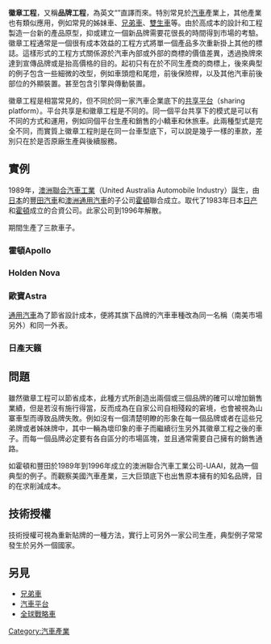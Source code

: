 {{Multiple image | align = center  | direction = horizontal
| image1 = Opel Insignia Grand Sport 1.6 Diesel Business Innovation (B) – Frontansicht, 5. Mai 2017, Düsseldorf.jpg
| caption1 =[[歐寶|歐寶]]Insignia（歐洲市場）
| width1 = 260
| image2 = 2018 Vauxhall Insignia SRi NAV Turbo 1.5 Front.jpg
| caption2 =[[佛賀|佛賀]]Insignia（英國市場）
| width2 = 260
| image3 = 2018 Buick Regal Sportback Preferred II FWD, Ebony Twilight Metallic, front right.jpg
| caption3 =[[別克|別克]]Regal（北美市場）
| width3 = 260
| image4 = 2018 Holden Commodore (ZB MY18) LT sedan (2018-08-06) 01.jpg
| width4 = 260
| caption4 = [[霍頓|霍頓]]Commodore（澳洲市場）
}}
'''徽章工程'''，又稱'''品牌工程'''，為英文“{{lang|en|badge engineering}}”直譯而來。特別常見於[[汽車|汽車]]產業上，其他產業也有類似應用，例如常見的姊妹車、[[兄弟車|兄弟車]]、[[雙生車|雙生車]]等。由於高成本的設計和工程製造一台新的產品原型，抑或建立一個新品牌需要花很長的時間得到市場的考驗。徽章工程通常是一個很有成本效益的工程方式將單一個產品多次重新掛上其他的標誌。這樣形式的工程方式關係源於汽車內部或外部的商標的價值差異，透過換牌來達到宣傳品牌或是抬高價格的目的。起初只有在於不同生產商的商標上，後來典型的例子包含一些細微的改型，例如車頭燈和尾燈，前後保險桿，以及其他汽車前後部位的外顯裝置。甚至包含引擎與傳動裝置。

徽章工程是相當常見的，但不同於同一家汽車企業底下的[[共享平台|共享平台]]（sharing platform）。平台共享是和徽章工程是不同的。同一個平台共享下的模式是可以有不同的方式和運用，例如同個平台生產和銷售的小轎車和休旅車。此兩種型式是完全不同，而實質上徽章工程則是在同一台車型底下，可以說是幾乎一樣的車款，差別只在於是否原廠生產與後續服務。
{{Clearleft}}

==實例==
1989年，[[澳洲聯合汽車工業|澳洲聯合汽車工業]]（United Australia Automobile Industry）誕生，由[[日本|日本]]的[[豐田汽車|豐田汽車]]和[[澳洲通用汽車|澳洲通用汽車]]的子公司[[霍頓|霍頓]]聯合成立。取代了1983年日本[[日产|日产]]和[[霍頓|霍頓]]成立的合資公司。此家公司到1996年解散。

期間生產了三款車子。

===霍頓Apollo===
 
{{Multiple image | align = left | direction = horizontal
| image1 = 1991-1992 Holden Apollo (JL) SLX sedan (2008-12-28) 01.jpg
| caption1 = 1993–1995 Holden Apollo (JK) SLX轎車，以[[豐田Camry|豐田Camry]]（V20）為基礎。
| width1 = 200
| image2 = 1995 Holden Apollo (JM) SLX sedan (2016-01-04) 01.jpg
| caption2 = 1993–1995 Holden Apollo (JM) SLX轎車，以[[豐田Camry|豐田Camry]]（XV10）為基礎。
| width2 = 200
| image3 = 1995 Holden Apollo (JP) SLX sedan (2015-07-09) 01.jpg
| caption3 = 1993–1995 Holden Apollo (JP) SLX轎車，以[[豐田Camry|豐田Camry]]（XV10）為基礎。
| width3 = 200
}}
{{Clearleft}}

===Holden Nova===

{{Multiple image | align = left | direction = horizontal
| image1 = 1992 Holden Nova (LF) SLX hatchback (2008-09-04) 02.jpg
| caption1 = 1991–1993 Holden LF Nova SL掀背房車，以[[豐田Corolla|豐田Corolla]]（E90）為基礎。
| width1 = 200
| image2 = 1993-1994 Holden LF Nova SLX Limited hatchback 04.jpg
| caption2 = 1993–1994 Holden LF Nova SLX掀背房車，以[[豐田Corolla|豐田Corolla]]（E90）為基礎。
| width2 = 200
| image3 = 1995 Holden Nova (LG) GS hatchback (20684982061).jpg
| caption3 = 1995 Holden LG Nova GS掀背房車，以[[豐田Corolla|豐田Corolla]]（E100）為基礎。
| width3 = 200
}}
{{Clearleft}}

===歐寶Astra===

{{Multiple image | align = left | direction = horizontal
| image1 = Opel Astra 1.6 CDTI ecoFLEX Dynamic (K) – Frontansicht, 23. Dezember 2016, Düsseldorf.jpg
| caption1 = [[歐寶|歐寶]]Astra（[[歐洲|歐洲]]市場）
| width1 = 250
| image2 = Vauxhall Astra registered July 2016 999cc.jpg
| caption2 = [[佛賀|佛賀]]Astra（[[英國|英國]]市場）
| width2 = 250
| image3 = 2018 Shanghai-GM Buick Verano Hatchback, front 8.14.18.jpg
| caption3 = [[上汽通用|上汽通用]][[別克|別克]]威朗（[[中國|中國]]市場）
| width3 = 250
| caption5 = [[霍頓|霍頓]]Astra（[[澳洲|澳洲]]、[[紐西蘭|紐西蘭]]市場）
| image5 = 2016 Holden Astra (BK) RSV hatchback (2018-10-22) 01.jpg
| width5 = 250
}}
[[通用汽車|通用汽車]]為了節省設計成本，便將其旗下品牌的汽車車種改為同一名稱（南美市場另外）和同一外表。
{{Clearleft}}

===日產天籟===

{{multiple image| align = left | direction = horizontal
|width2=250
|width1=250
|image2 = Samsung SM5 2.0 SE 2006 (16273851461).jpg
|image1 = NISSAN TEANA J31 AXIS.jpg
|footer = [[日產天籟|日產天籟]]（上）在[[韓國|韓國]]為[[雷諾三星|雷諾三星]]SM7（下）
}}
{{Clearleft}}

==問題==

雖然徽章工程可以節省成本，此種方式所創造出兩個或三個品牌的確可以增加銷售業績，但是若沒有施行得當，反而成為在自家公司自相殘殺的窘境，也會被視為山寨車型而導致品牌失敗。例如沒有一個清楚明瞭的形象在每一個品牌或者在這些兄弟牌或者姊妹牌中，其中一輛為壞印象的車子而繼續衍生另外其徽章工程之後的車子。而每一個品牌必定要有各自區分的市場區塊，並且通常需要自己擁有的銷售通路。

如霍頓和豐田於1989年到1996年成立的澳洲聯合汽車工業公司-UAAI，就為一個典型的例子。而觀察美國汽車產業，三大巨頭底下也出售原本擁有的知名品牌，目的在求削減成本。

==技術授權==

技術授權可視為重新貼牌的一種方法，實行上可另外一家公司生產，典型例子常常發生於另外一個國家。

{{Multiple image | align = left | direction = horizontal
| image1 = Fiat124Luc106.jpg
| caption1 = [[快意|快意]]124（意大利）
| width1 = 200
| image2 = SEAT124.jpg
| caption2 = [[西亞特|西亞特]]124（西班牙）
| width2 = 200
| image3 = 1989 Premer 118NE.jpg
| caption3 = Premier 118NE（印度）
| width3 = 200
| image4 = Lada (7907387898).jpg
| caption4 = [[VAZ-2101|VAZ-2101]]（蘇聯）
| width4 = 200
}}

==另見==
*[[兄弟車|兄弟車]]
*[[汽車平台|汽車平台]]
*[[全球戰略車|全球戰略車]]

{{Clearleft}}

[[Category:汽車產業|Category:汽車產業]]